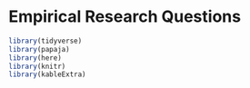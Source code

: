# Empirical Research Questions

```r
library(tidyverse)
library(papaja)
library(here)
library(knitr)
library(kableExtra)

```



